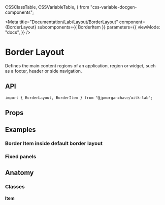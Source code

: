   CSSClassTable,
  CSSVariableTable,
} from "css-variable-docgen-components";

<Meta
  title="Documentation/Lab/Layout/BorderLayout"
  component={BorderLayout}
  subcomponents={{ BorderItem }}
  parameters={{
    viewMode: "docs",
  }}
/>

# Border Layout

Defines the main content regions of an application, region or widget, such as a footer, header or side navigation.

<Canvas>
  <Story id="lab-layout-borderlayout--toolkit-border-layout" />
</Canvas>

## API

```
import { BorderLayout, BorderItem } from "@jpmorganchase/uitk-lab";
```

## Props

<ArgsTable of={BorderLayout} />

## Examples

### Border Item inside default border layout

<Canvas>
  <Story id="lab-layout-borderlayout-borderitem--toolkit-border-item" />
</Canvas>

### Fixed panels

<Canvas>
  <Story id="lab-layout-borderlayout--toolkit-border-layout-fixed-panels" />
</Canvas>

## Anatomy

<Canvas>
  <ComponentAnatomy showLegend>
    <BorderLayout style={{ border: "dashed 1px black", padding: "1rem" }}>
      <BorderItem style={{ border: "dashed 1px black", padding: "1rem" }}/>
    </BorderLayout>
  </ComponentAnatomy>
</Canvas>

### Classes

#### Item
<CSSClassTable of={BorderItem} />
